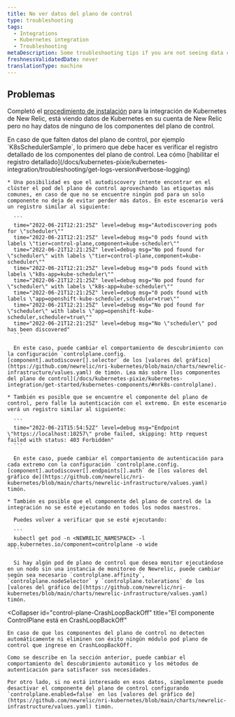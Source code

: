 ```yaml
---
title: No ver datos del plano de control
type: troubleshooting
tags:
  - Integrations
  - Kubernetes integration
  - Troubleshooting
metaDescription: Some troubleshooting tips if you are not seeing data control plane data for your New Relic's Kubernetes integration.
freshnessValidatedDate: never
translationType: machine
---
```


## Problemas

Completó el [procedimiento de instalación](/install/kubernetes/) para la integración de Kubernetes de New Relic, está viendo datos de Kubernetes en su cuenta de New Relic pero no hay datos de ninguno de los componentes del plano de control.

<CollapserGroup>
  <Collapser
    id="control-plane-sample-missing"
    title="Falta una muestra de ControlPlane"
  >
    En caso de que falten datos del plano de control, por ejemplo `K8sSchedulerSample`, lo primero que debe hacer es verificar el registro detallado de los componentes del plano de control. Lea cómo [habilitar el registro detallado](/docs/kubernetes-pixie/kubernetes-integration/troubleshooting/get-logs-version#verbose-logging)

    * Una posibilidad es que el autodiscovery intente encontrar en el clúster el pod del plano de control aprovechando las etiquetas más comunes, en caso de que no se encuentre ningún pod para un solo componente no deja de evitar perder más datos. En este escenario verá un registro similar al siguiente:

      ```
      time="2022-06-21T12:21:25Z" level=debug msg="Autodiscovering pods for \"scheduler\""
      time="2022-06-21T12:21:25Z" level=debug msg="0 pods found with labels \"tier=control-plane,component=kube-scheduler\""
      time="2022-06-21T12:21:25Z" level=debug msg="No pod found for \"scheduler\" with labels \"tier=control-plane,component=kube-scheduler\""
      time="2022-06-21T12:21:25Z" level=debug msg="0 pods found with labels \"k8s-app=kube-scheduler\""
      time="2022-06-21T12:21:25Z" level=debug msg="No pod found for \"scheduler\" with labels \"k8s-app=kube-scheduler\""
      time="2022-06-21T12:21:25Z" level=debug msg="0 pods found with labels \"app=openshift-kube-scheduler,scheduler=true\""
      time="2022-06-21T12:21:25Z" level=debug msg="No pod found for \"scheduler\" with labels \"app=openshift-kube-scheduler,scheduler=true\""
      time="2022-06-21T12:21:25Z" level=debug msg="No \"scheduler\" pod has been discovered"
      ```

      En este caso, puede cambiar el comportamiento de descubrimiento con la configuración `controlplane.config.[component].autodiscover[].selector` de los [valores del gráfico](https://github.com/newrelic/nri-kubernetes/blob/main/charts/newrelic-infrastructure/values.yaml) de timón. Lea más sobre [los componentes del plano de control](/docs/kubernetes-pixie/kubernetes-integration/get-started/kubernetes-components/#nrk8s-controlplane).

    * También es posible que se encuentre el componente del plano de control, pero falle la autenticación con el extremo. En este escenario verá un registro similar al siguiente:

      ```
      time="2022-06-21T15:54:52Z" level=debug msg="Endpoint \"https://localhost:10257\" probe failed, skipping: http request failed with status: 403 Forbidden"
      ```

      En este caso, puede cambiar el comportamiento de autenticación para cada extremo con la configuración `controlplane.config.[component].autodiscover[].endpoints[].auth` de [los valores del gráfico de](https://github.com/newrelic/nri-kubernetes/blob/main/charts/newrelic-infrastructure/values.yaml) timón.

    * También es posible que el componente del plano de control de la integración no se esté ejecutando en todos los nodos maestros.

      Puedes volver a verificar que se esté ejecutando:

      ```
      kubectl get pod -n <NEWRELIC_NAMESPACE> -l app.kubernetes.io/component=controlplane -o wide
      ```

      Si hay algún pod de plano de control que desea monitor ejecutándose en un nodo sin una instancia de monitoreo de Newrelic, puede cambiar según sea necesario `controlplane.affinity`, `controlplane.nodeSelector` y `controlplane.tolerations` de los [valores del gráfico de](https://github.com/newrelic/nri-kubernetes/blob/main/charts/newrelic-infrastructure/values.yaml) timón.
  </Collapser>

  <Collapser
    id="control-plane-CrashLoopBackOff"
    title="El componente ControlPlane está en CrashLoopBackOff"
  >
    En caso de que los componentes del plano de control no detecten automáticamente ni eliminen con éxito ningún módulo pod plano de control que ingrese en CrashLoopBackOff.

    Como se describe en la sección anterior, puede cambiar el comportamiento del descubrimiento automático y los métodos de autenticación para satisfacer sus necesidades.

    Por otro lado, si no está interesado en esos datos, simplemente puede desactivar el componente del plano de control configurando `controlplane.enabled=false` en los [valores del gráfico de](https://github.com/newrelic/nri-kubernetes/blob/main/charts/newrelic-infrastructure/values.yaml) timón.
  </Collapser>
</CollapserGroup>
